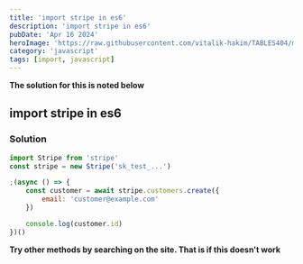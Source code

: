 ```yaml
---
title: 'import stripe in es6'
description: 'import stripe in es6'
pubDate: 'Apr 16 2024'
heroImage: 'https://raw.githubusercontent.com/vitalik-hakim/TABLES404/main/error_b/JavaScript.png'
category: 'javascript'
tags: [import, javascript]
---
```


**The solution for this is noted below**

## import stripe in es6

### Solution

```javascript
import Stripe from 'stripe'
const stripe = new Stripe('sk_test_...')

;(async () => {
	const customer = await stripe.customers.create({
		email: 'customer@example.com'
	})

	console.log(customer.id)
})()
```

**Try other methods by searching on the site. That is if this doesn't work**
